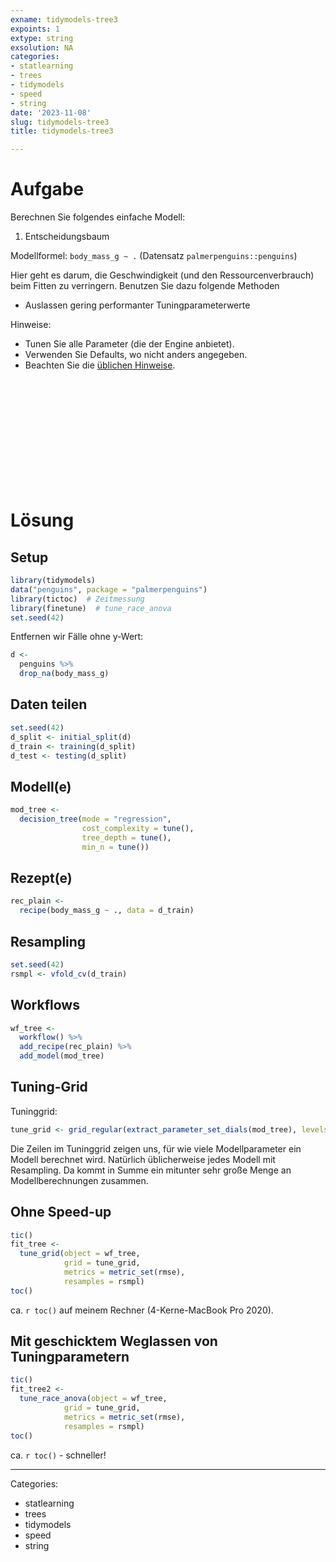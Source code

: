 ```yaml
---
exname: tidymodels-tree3
expoints: 1
extype: string
exsolution: NA
categories:
- statlearning
- trees
- tidymodels
- speed
- string
date: '2023-11-08'
slug: tidymodels-tree3
title: tidymodels-tree3

---
```








# Aufgabe


Berechnen Sie folgendes einfache Modell:

1. Entscheidungsbaum


Modellformel: `body_mass_g ~ .` (Datensatz `palmerpenguins::penguins`)

Hier geht es darum, die Geschwindigkeit (und den Ressourcenverbrauch) beim Fitten zu verringern.
Benutzen Sie dazu folgende Methoden

- Auslassen gering performanter Tuningparameterwerte

Hinweise:

- Tunen Sie alle Parameter (die der Engine anbietet). 
- Verwenden Sie Defaults, wo nicht anders angegeben.
- Beachten Sie die [üblichen Hinweise](https://datenwerk.netlify.app/hinweise).





</br>
</br>
</br>
</br>
</br>
</br>
</br>
</br>
</br>
</br>

# Lösung

## Setup

```r
library(tidymodels)
data("penguins", package = "palmerpenguins")
library(tictoc)  # Zeitmessung
library(finetune)  # tune_race_anova
set.seed(42)
```



Entfernen wir Fälle ohne y-Wert:

```r
d <-
  penguins %>% 
  drop_na(body_mass_g)
```



## Daten teilen

```r
set.seed(42)
d_split <- initial_split(d)
d_train <- training(d_split)
d_test <- testing(d_split)
```


## Modell(e)


```r
mod_tree <-
  decision_tree(mode = "regression",
                cost_complexity = tune(),
                tree_depth = tune(),
                min_n = tune())
```




## Rezept(e)

```r
rec_plain <- 
  recipe(body_mass_g ~ ., data = d_train)
```



## Resampling

```r
set.seed(42)
rsmpl <- vfold_cv(d_train)
```


## Workflows

```r
wf_tree <-
  workflow() %>%  
  add_recipe(rec_plain) %>% 
  add_model(mod_tree)
```





## Tuning-Grid

Tuninggrid:

```r
tune_grid <- grid_regular(extract_parameter_set_dials(mod_tree), levels = 5)
```


Die Zeilen im Tuninggrid zeigen uns, für wie viele Modellparameter ein Modell berechnet wird.
Natürlich üblicherweise jedes Modell mit Resampling.
Da kommt in Summe ein mitunter sehr große Menge an Modellberechnungen zusammen.

## Ohne Speed-up

```r
tic()
fit_tree <-
  tune_grid(object = wf_tree,
            grid = tune_grid,
            metrics = metric_set(rmse),
            resamples = rsmpl)
toc()
```

ca. `r toc()` auf meinem Rechner (4-Kerne-MacBook Pro 2020).


## Mit geschicktem Weglassen von Tuningparametern




```r
tic()
fit_tree2 <-
  tune_race_anova(object = wf_tree,
            grid = tune_grid,
            metrics = metric_set(rmse),
            resamples = rsmpl)
toc()
```


ca. `r toc()` - schneller!






---

Categories: 

- statlearning
- trees
- tidymodels
- speed
- string

